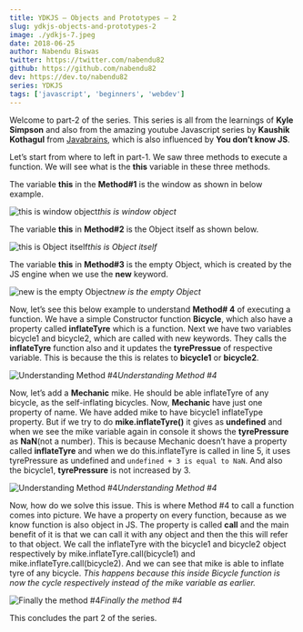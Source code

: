 ```yaml
---
title: YDKJS — Objects and Prototypes — 2
slug: ydkjs-objects-and-prototypes-2
image: ./ydkjs-7.jpeg
date: 2018-06-25
author: Nabendu Biswas
twitter: https://twitter.com/nabendu82
github: https://github.com/nabendu82
dev: https://dev.to/nabendu82
series: YDKJS
tags: ['javascript', 'beginners', 'webdev']
---
```


Welcome to part-2 of the series. This series is all from the learnings of **Kyle Simpson** and also from the amazing youtube Javascript series by **Kaushik Kothagul** from [Javabrains](https://www.youtube.com/user/koushks/playlists?view=50&shelf_id=1&sort=dd), which is also influenced by **You don’t know JS**.

Let’s start from where to left in part-1. We saw three methods to execute a function. We will see what is the **this** variable in these three methods.

The variable **this** in the **Method#1** is the window as shown in below example.

![this is window object](https://ik.imagekit.io/thewebdev/YDKJS/7/1_Lq15c1lAq.png)*this is window object*

The variable **this** in **Method#2** is the Object itself as shown below.

![this is Object itself](https://ik.imagekit.io/thewebdev/YDKJS/7/2_U09ZrlNi3n.png)*this is Object itself*

The variable **this** in **Method#3** is the empty Object, which is created by the JS engine when we use the **new** keyword.

![new is the empty Object](https://ik.imagekit.io/thewebdev/YDKJS/7/3_WARvIyOTWI.png)*new is the empty Object*

Now, let’s see this below example to understand **Method# 4** of executing a function. We have a simple Constructor function **Bicycle**, which also have a property called **inflateTyre** which is a function. Next we have two variables bicycle1 and bicycle2, which are called with new keywords. They calls the **inflateTyre** function also and it updates the **tyrePressue** of respective variable. This is because the this is relates to **bicycle1** or **bicycle2**.

![Understanding Method #4](https://ik.imagekit.io/thewebdev/YDKJS/7/4_37lqNoQ3Tz.png)*Understanding Method #4*

Now, let’s add a **Mechanic** mike. He should be able inflateTyre of any bicycle, as the self-inflating bicycles. Now, **Mechanic** have just one property of name. We have added mike to have bicycle1 inflateType property.
But if we try to do **mike.inflateTyre()** it gives as **undefined** and when we see the mike variable again in console it shows the **tyrePressure** as **NaN**(not a number). This is because Mechanic doesn’t have a property called **inflateTyre** and when we do this.inflateTyre is called in line 5, it uses tyrePressure as undefined and `undefined + 3 is equal to NaN`. And also the bicycle1, **tyrePressure** is not increased by 3.

![Understanding Method #4](https://ik.imagekit.io/thewebdev/YDKJS/7/5_QUXP1UCcSh.png)*Understanding Method #4*

Now, how do we solve this issue. This is where Method #4 to call a function comes into picture. We have a property on every function, because as we know function is also object in JS. The property is called **call** and the main benefit of it is that we can call it with any object and then the this will refer to that object.
We call the inflateTyre with the bicycle1 and bicycle2 object respectively by mike.inflateTyre.call(bicycle1) and mike.inflateTyre.call(bicycle2). And we can see that mike is able to inflate tyre of any bicycle.
*This happens because this inside Bicycle function is now the cycle respectively instead of the mike variable as earlier.*

![Finally the method #4](https://ik.imagekit.io/thewebdev/YDKJS/7/6_EOVp1tmiNG.png)*Finally the method #4*

This concludes the part 2 of the series.